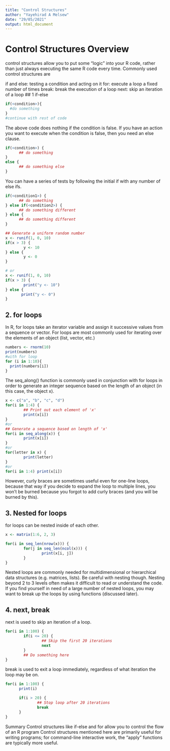 ```yaml
---
title: "Control Structures"
author: "Yayehirad A Melsew"
date: "29/05/2021"
output: html_document
---
```



# Control Structures Overview
control structures allow you to put some "logic" into your R code, rather than just always executing the same R code every time.
Commonly used control structures are

if and else: testing a condition and acting on it
for: execute a loop a fixed number of times
break: break the execution of a loop
next: skip an iteration of a loop
## 1 if-else
```r
if(<condition>){
  #do something
}
#continue with rest of code
```
The above code does nothing if the condition is false. If you have an action you want to execute when the condition is false, then you need an else clause.
```r
if(<condition>) {
      ## do something
}
else {
      ## do something else
}
```
You can have a series of tests by following the initial if with any number of else ifs.
```r
if(<condition1>) {
      ## do something
} else if(<condition2>) {
      ## do something different
} else {
      ## do something different
}
```

```r
## Generate a uniform random number
x <- runif(1, 0, 10)
if(x > 3) {
        y <- 10
} else {
        y <- 0
}

# or
x <- runif(1, 0, 10)
if(x > 3) {
        print("y <- 10")
} else {
       print("y <- 0")
}
```
## 2. for loops
In R, for loops take an iterator variable and assign it successive values from a sequence or vector. For loops are most commonly used for iterating over the elements of an object (list, vector, etc.)
```r
numbers <- rnorm(10)
print(numbers)
#with for loop
for (i in 1:10){
  print(numbers[i])
}

```
The seq_along() function is commonly used in conjunction with for loops in order to generate an integer sequence based on the length of an object (in this case, the object x).
```r
x <- c("a", "b", "c", "d")
for(i in 1:4) {
        ## Print out each element of 'x'
        print(x[i])  
}
#or
## Generate a sequence based on length of 'x'
for(i in seq_along(x)) {   
        print(x[i])
}
#or
for(letter in x) {
        print(letter)
}
#or
for(i in 1:4) print(x[i])
```
However, curly braces are sometimes useful even for one-line loops, because that way if you decide to expand the loop to multiple lines, you won't be burned because you forgot to add curly braces (and you will be burned by this).

## 3. Nested for loops
for loops can be nested inside of each other.
```r
x <- matrix(1:6, 2, 3)

for(i in seq_len(nrow(x))) {
        for(j in seq_len(ncol(x))) {
                print(x[i, j])
        }   
}
```

Nested loops are commonly needed for multidimensional or hierarchical data structures (e.g. matrices, lists). Be careful with nesting though. Nesting beyond 2 to 3 levels often makes it difficult to read or understand the code. If you find yourself in need of a large number of nested loops, you may want to break up the loops by using functions (discussed later).

## 4. next, break
next is used to skip an iteration of a loop.
```r
for(i in 1:100) {
        if(i <= 20) {
                ## Skip the first 20 iterations
                next                 
        }
        ## Do something here
}
```

break is used to exit a loop immediately, regardless of what iteration the loop may be on.
```r
for(i in 1:100) {
      print(i)

      if(i > 20) {
              ## Stop loop after 20 iterations
              break  
      }     
}
```

Summary
Control structures like if-else and for allow you to control the flow of an R program
Control structures mentioned here are primarily useful for writing programs; for command-line interactive work, the "apply" functions are typically more useful.



